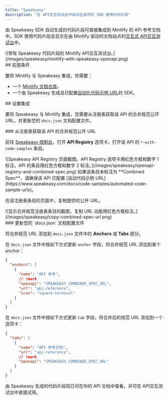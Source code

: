 ```yaml
---
title: "Speakeasy"
description: "在 API交互测试台中自动生成你的 SDK 使用代码片段"
---
```


由 Speakeasy SDK 自动生成的代码片段可直接集成到 Mintlify 的 API 参考文档中。SDK 使用代码片段会显示在由 Mintlify 驱动的文档站点的[交互式 API交互测试台](/zh/zh/api-playground/overview)中。

<Frame>
  ![带有 Speakeasy 代码片段的 Mintlify API交互测试台。](/images/speakeasy/mintlify-with-speakeasy-openapi.png)
</Frame>

<div id="prerequisites">
  ## 前提条件
</div>

要将 Mintlify 与 Speakeasy 集成，你需要：

* 一个 [Mintlify 文档仓库](/zh/zh/quickstart#creating-the-repository)。
* 一个由 Speakeasy 生成且已配置[自动化代码示例 URL](https://www.speakeasy.com/docs/code-samples/automated-code-sample-urls)的 SDK。

<div id="setting-up-the-integration">
  ## 设置集成
</div>

要将 Speakeasy 与 Mintlify 集成，您需要从注册表获取该 API 的合并规范公开 URL，并更新您的 `docs.json` 文档配置文件。

<div id="get-the-apis-combined-spec-public-url-from-the-registry">
  ### 从注册表获取该 API 的合并规范公开 URL
</div>

前往 [Speakeasy 控制台](https://app.speakeasy.com)，打开 **API Registry** 选项卡。打开该 API 的 `*-with-code-samples` 条目。

<Frame>
  ![Speakeasy API Registry 页面截图。API Registry 选项卡用红色方框和数字 1 标注，API 的条目用红色方框和数字 2 标注。](/images/speakeasy/openapi-registry-and-combined-spec.png)
</Frame>

<Note>
  如果该条目未标注为 **Combined Spec**，请确保该 API 已配置 [自动代码示例 URL](https://www.speakeasy.com/docs/code-samples/automated-code-sample-urls)。
</Note>

在该注册表条目的页面中，复制提供的公开 URL。

<Frame>
  ![显示合并规范注册表条目的截图，复制 URL 功能用红色方框标注。](/images/speakeasy/copy-combined-spec-url.png)
</Frame>

<div id="update-your-docsjson-configuration-file">
  ### 更新您的 `docs.json` 文档配置文件
</div>

将合并规范 URL 添加到 `docs.json` 文件中的 **Anchors** 或 **Tabs** 部分。

在 `docs.json` 文件中按如下方式更新 `anchor` 字段，将合并规范 URL 添加到某个 anchor：

```json 文档配置文件
{
  "anchors": [
    {
      "name": "API 参考",
      // !mark
      "openapi": "SPEAKEASY_COMBINED_SPEC_URL",
      "url": "api-reference",
      "icon": "square-terminal"
    }
  ]
}
```

在 `docs.json` 文件中按如下方式更新 `tab` 字段，将合并后的规范 URL 添加到一个选项卡：

```json docs.json
{
  "tabs": [
    {
      "name": "API 参考文档",
      "url": "api-reference",
      // !mark
      "openapi": "SPEAKEASY_COMBINED_SPEC_URL"
    }
  ]
}
```

由 Speakeasy 生成的代码片段现已可在你的 API 文档中查看，并可在 API交互测试台中直接试用。